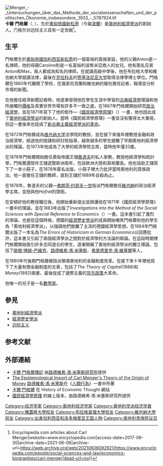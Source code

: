 {{Infobox economist
 | school_tradition = [[奧地利學派|奧地利學派]]
 | image            = Carl-Menger-(enhanced).jpg
 | caption          = 卡爾·門格爾，奥地利学派创立者
 | name             =  卡尔·门格尔
 | birth_date       =  {{Birth date|1840|2|23|df=y}}
 | birth_place      =  [[奧地利帝國|奧地利帝國]][[加利西亚_(东欧)|加利西亚]][[新松奇|新松奇]]<br>（今[[波兰|波兰]]新松奇）
 | death_date       =  {{Death date and age|1921|2|26|1840|2|23|df=y}}
 | death_place      =  [[奥地利第一共和国|奥地利第一共和国]][[維也納|維也納]], 
 | nationality      =  奥地利
 | field            =  经济学
 | alma_mater       =  [[布拉格查理大学|布拉格查理大学]]<br>[[维也纳大学|维也纳大学]]<br>[[亞捷隆大學|亞捷隆大學]]
 | influences       =  [[艾蒂安·博诺·德·孔狄亚克|艾蒂安·博诺·德·孔狄亚克]]<br>[[亚当·斯密|亚当·斯密]]<br>[[弗朗兹·布伦塔诺|弗朗兹·布伦塔诺]]<ref>{{tsl|en|Barry Smith (academic)|巴里·史密斯 (学者)|Barry Smith}} [http://ontology.buffalo.edu/smith/articles/menger.html "Aristotle, Menger, Mises:An Essay in the Metaphysics of Economics"] {{Wayback|url=http://ontology.buffalo.edu/smith/articles/menger.html |date=20201113152639 }}, ''History of Political Economy, Annual Supplement to vol. 22'' (1990), 263–288.</ref>
 | influenced       =  [[歐根·博姆-巴維克|歐根·博姆-巴維克]]<br>[[弗里德里希·馮·維塞爾|弗里德里希·馮·維塞爾]]<br>[[路德維希·馮·米塞斯|路德維希·馮·米塞斯]]<br>[[弗里德里希·哈耶克|弗里德里希·哈耶克]]<br>[[艾茵·兰德|艾茵·兰德]]<br>[[穆瑞·羅斯巴德|穆瑞·羅斯巴德]]<br>[[路德維希·拉赫曼|路德維希·拉赫曼]]<br>{{tsl|en|Henry Ludwell Moore|亨利·勒德韦尔·穆尔}}<br>[[榮·保羅|榮·保羅]]<br>[[卡尔·波兰尼|卡尔·波兰尼]]
 | contributions    =  [[边际效用|边际效用]]
}}

{{About||其兒子 ''Karl Menger''|卡爾·門格爾 (數學家)}}

[[File:Menger_-_Untersuchungen_über_das_Methode_der_socialwissenschaften_und_der_politischen_Ökonomie_insbesondere,_1933_-_5787924.tif|thumb]]
'''卡爾·門格爾'''（{{lang-de|Carl Menger}}, {{bd|1840年|2月23日|1921年|2月26日|catIdx=Menger, Carl}}），生於[[奧匈帝國|奧匈帝國]][[新松奇|新松奇]]（今屬[[波蘭|波蘭]]）是[[奧地利經濟學派|奧地利經濟學派]]的創始人。门格尔对边际主义具有一定贡献<ref>{{Cite web|url=http://www.encyclopedia.com/people/social-sciences-and-law/economics-biographies/carl-menger|title=Carl Menger facts, information, pictures {{!}} Encyclopedia.com articles about Carl Menger|website=www.encyclopedia.com|access-date=2017-06-30|archive-date=2021-06-06|archive-url=https://web.archive.org/web/20210606092921/https://www.encyclopedia.com/people/social-sciences-and-law/economics-biographies/carl-menger|dead-url=no}}</ref>。
==生平==
門格爾生於[[奧匈帝國|奧匈帝國]][[加利西亚_(中欧)|加利西亚]][[新松奇|新松奇]]的一個富裕的貴族家庭，他的父親Anton是一名律師，他的母親Caroline則是一名富裕的波希米亞商人的女兒。他有兩名兄弟Anton和Max，兩人都成為知名的律師。在就讀高級中學後，他在布拉格大學和維也納大學就讀法律，最後在[[克拉科夫|克拉科夫]]的[[贾基洛尼亚大学|贾基洛尼亚大学]]取得法律學博士學位。門格爾在1860年代離開了學校，在幾家烏克蘭和維也納的報社擔任記者，報導並分析市場的新聞。

在他擔任經濟新聞記者時，他逐漸發現他在學生生涯中學習的[[古典經濟學|古典經濟學]]理論和他所接觸的[[价格|價格]]及真實世界市場有許多不一致之處。在1867年門格爾開始研究[[政治經濟學|政治經濟學]]，並在1871年寫下了他的鉅作—《[[國民經濟學原理|國民經濟學原理]]》（{{lang|de|Grundsätze der Volkswirtschaftslehre}}）一書，他也因此成了[[奧地利經濟學派|奧地利經濟學派]]的創始人。當時《國民經濟學原理》一書並沒有獲得太大重視，但這一書後來也促成了[[边际主义|新古典主義經濟學派的革命]]。

在1872年門格爾成為[[维也纳大学|维也纳大学]]法學院的教授，並在接下來幾年裡教授金融和政治經濟學，經過他的授課和研討班指導，越來越多的學生接觸了早期奧地利經濟學派的理論。在1873年他成為了大學的經濟學院主席，當時他年僅33歲。

在1876年門格爾開始擔任奧匈帝國王儲[[魯道夫_(奧匈帝國皇太子)|魯道夫]]的私人家教，教授他經濟學和統計學。門格爾還陪伴王儲遊覽歐洲兩年，包括歐洲大陸和英格蘭島。他也協助王儲寫下了一本小冊子，在1878年匿名出版，小冊子裡大力批評當時奧地利的貴族政治。他一直擔任王儲的教師，直到王儲於1889年自殺為止。

在1878年，魯道夫的父親—[[弗朗茨·约瑟夫一世|弗朗茨·约瑟夫一世]]指派門格爾擔任[[維也納|維也納]]的政治經濟學主席。並授與他''Hofrat''的頭銜。

在安頓好他的教授職位後，他開始重新提出並辯護他在1871年《國民經濟學原理》一書中的理論，並在1883年出版了''Investigations into the Method of the Social Sciences with Special Reference to Economics''（{{lang|de|Untersuchungen über die Methode der Socialwissenschaften und der politischen Oekonomie insbesondere}}）一書。這本書引起了激烈的爭論，也是從這個時候，德國的[[經濟歷史學派|經濟歷史學派]]的成員開始嘲笑門格爾和他的學生為「奧地利經濟學派」，以強調他們脫離了主流的德國經濟學思想。在1884年門格爾出版了一本名為''The Errors of Historicism in German Economics''以回應批評，這本書又引起了兩個經濟學派之間對於經濟學的方法論的辯論。在這段時期裡門格爾開始吸引許多志同道合的學生，逐漸開展了奧地利經濟學派的獨立理論，包括了[[歐根·博姆-巴維克|歐根·博姆-巴維克]]、[[路德維希·馮·米塞斯|路德維希·馮·米塞斯]]、[[弗里德里克·馮·維塞爾|弗里德里克·馮·維塞爾]]等人。

在1880年代後期門格爾被指派領導奧地利的金融制度改革。在接下來十年裡他寫下了大量有關金融制度的文章，包括了''The Theory of Capital''(1888)和''Money''(1892)兩書，最後促成了邊際主義的[[货币政策|货币政策]]大革命。

他唯一的兒子是一名[[卡爾·門格爾_(數學家)|數學家]]。

==參見==

*[[奧地利經濟學派|奧地利經濟學派]]
*[[經濟歷史學派|經濟歷史學派]]
*[[边际主义|边际主义]]

==参考文献==
{{reflist}}
==外部連結==
{{Commons category}}
{{NIE Poster|Menger, Karl|Carl Menger}}
* [http://www.mises.org/content/mengerbio.asp 卡爾·門格爾傳記]{{Wayback|url=http://www.mises.org/content/mengerbio.asp |date=20060924214048 }} 由[[路德維希·馮·米塞斯研究所|路德維希·馮·米塞斯研究所]]提供
* [http://www.econlib.org/library/Mises/HmA/msHmA17.html The Epistemological Import of Carl Menger's Theory of the Origin of Money]{{Wayback|url=http://www.econlib.org/library/Mises/HmA/msHmA17.html |date=20060927085802 }} [[路德維希·馮·米塞斯|路德維希·馮·米塞斯]]在《[[人類行為|人類行為]]》一書中所著
* [https://web.archive.org/web/20051220040945/http://cepa.newschool.edu/het/profiles/menger.htm 卡爾·門格爾] 在 History of Economic Thought 網站
* [http://www.mises.org/etexts/menger/principles.asp 國民經濟學原理]{{Wayback|url=http://www.mises.org/etexts/menger/principles.asp |date=20060924214052 }} 的線上版本，由路德維希·馮·米塞斯研究所提供

{{奧地利學派經濟學者}}
{{Authority control}}
{{DEFAULTSORT:Menger, Carl}}
[[Category:经济学家|Category:经济学家]]
[[Category:奥地利经济学家|Category:奥地利经济学家]]
[[Category:奥地利学派经济学者|Category:奥地利学派经济学者]]
[[Category:雅蓋隆大學校友|Category:雅蓋隆大學校友]]
[[Category:布拉格查理大學校友|Category:布拉格查理大學校友]]
[[Category:維也納大學校友|Category:維也納大學校友]]
[[Category:出身加利西亚和洛多梅里亚王国人物|Category:出身加利西亚和洛多梅里亚王国人物]]
[[Category:奥地利贵族院议员|Category:奥地利贵族院议员]]